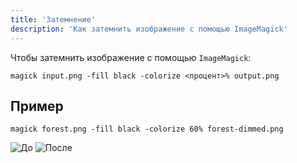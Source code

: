 ```yaml
---
title: 'Затемнение'
description: 'Как затемнить изображение с помощью ImageMagick'
---
```



Чтобы затемнить изображение с помощью `ImageMagick`:

```shell
magick input.png -fill black -colorize <процент>% output.png
```

## Пример

```shell
magick forest.png -fill black -colorize 60% forest-dimmed.png
```

<Tabs>
    <TabItem label="До (forest.png)">
        <Image src={before} alt="До" />
    </TabItem>
    <TabItem label="После (forest-dimmed.png)">
        <Image src={after} alt="После" />
    </TabItem>
</Tabs>
